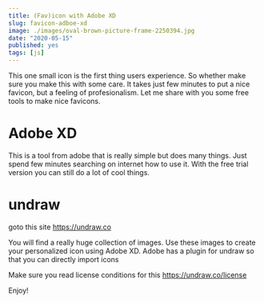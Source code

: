 ```yaml
---
title: (Fav)icon with Adobe XD
slug: favicon-adboe-xd
image: ./images/oval-brown-picture-frame-2250394.jpg
date: "2020-05-15"
published: yes
tags: [js]
---
```


This one small icon is the first thing users experience. So whether make sure you make this with some care. It takes just few minutes to put a nice favicon, but a feeling of profesionalism. Let me share with you some free tools to make nice favicons.

# Adobe XD

This is a tool from adobe that is really simple but does many things. Just spend few minutes searching on internet how to use it. With the free trial version you can still do a lot of cool things.

# undraw

goto this site https://undraw.co

You will find a really huge collection of images. Use these images to create your personalized icon using Adobe XD. Adobe has a plugin for undraw so that you can directly import icons

Make sure you read license conditions for this https://undraw.co/license

Enjoy!
